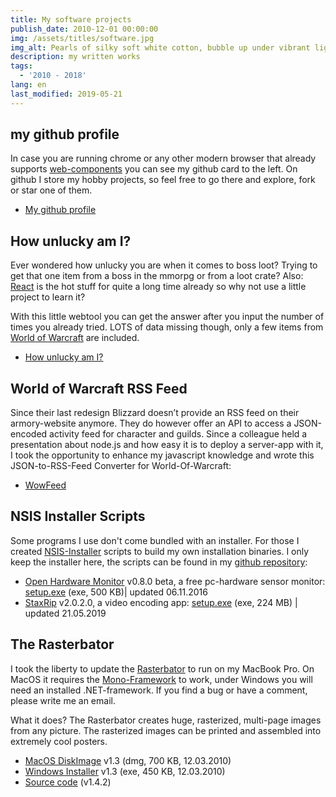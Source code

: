 ```yaml
---
title: My software projects
publish_date: 2010-12-01 00:00:00
img: /assets/titles/software.jpg
img_alt: Pearls of silky soft white cotton, bubble up under vibrant lighting
description: my written works
tags:
  - '2010 - 2018'
lang: en
last_modified: 2019-05-21
---
```


## my github profile

<github-card class="figure--github" user="rejas"></github-card>

In case you are running chrome or any other modern browser that already supports
[web-components](https://caniuse.com/#search=web%20component) you can see my github card to the left. On github I store
my hobby projects, so feel free to go there and explore, fork or star one of them.

- [My github profile](https://github.com/rejas)

## How unlucky am I?

Ever wondered how unlucky you are when it comes to boss loot? Trying to get that one item from a boss in the mmorpg or
from a loot crate? Also: [React](https://reactjs.org/) is the hot stuff for quite a long time already so why not use a
little project to learn it?

With this little webtool you can get the answer after you input the number of times you already tried. LOTS of data
missing though, only a few items from [World of Warcraft](https://www.worldofwarcraft.com/) are included.

- [How unlucky am I?](https://howunluckyami.com)

## World of Warcraft RSS Feed

Since their last redesign Blizzard doesn’t provide an RSS feed on their armory-website anymore. They do however offer an
API to access a JSON-encoded activity feed for character and guilds. Since a colleague held a presentation about node.js
and how easy it is to deploy a server-app with it, I took the opportunity to enhance my javascript knowledge and wrote
this JSON-to-RSS-Feed Converter for World-Of-Warcraft:

<WowFeed />

- [WowFeed](https://wowfeed.herokuapp.com)

## NSIS Installer Scripts

Some programs I use don't come bundled with an installer. For those I created
[NSIS-Installer](https://nsis.sourceforge.io/Main_Page) scripts to build my own installation binaries. I only keep the
installer here, the scripts can be found in my [github repository](https://github.com/rejas/nsis):

- [Open Hardware Monitor](https://openhardwaremonitor.org) v0.8.0 beta, a free pc-hardware sensor monitor:
  [setup.exe](https://www.dropbox.com/s/wipwpubl1iq79n2/Open%20Hardware%20Monitor%20v0.8.0%20beta%20setup.exe?dl=0)
  (exe, 500 KB)| updated 06.11.2016
- [StaxRip](https://github.com/staxrip/staxrip) v2.0.2.0, a video encoding app:
  [setup.exe](https://www.dropbox.com/s/b7qlb8tpwfl22xy/StaxRip%20v2.0.2.0%20setup.exe?dl=0) (exe, 224 MB) | updated
  21.05.2019

## The Rasterbator

I took the liberty to update the [Rasterbator](https://arje.net/rasterbator) to run on my MacBook Pro. On MacOS it
requires the [Mono-Framework](http://go-mono.com/) to work, under Windows you will need an installed .NET-framework. If
you find a bug or have a comment, please write me an email.

What it does? The Rasterbator creates huge, rasterized, multi-page images from any picture. The rasterized images can be
printed and assembled into extremely cool posters.

- [MacOS DiskImage](https://www.dropbox.com/s/3afekztizu6nfjv/The%20Rasterbator%20v1.3.dmg?dl=0) v1.3 (dmg, 700 KB,
  12.03.2010)
- [Windows Installer](https://www.dropbox.com/s/q79xtkt7g1h9b13/The%20Rasterbator%20v1.3%20setup.exe?dl=0) v1.3 (exe,
  450 KB, 12.03.2010)
- [Source code](https://github.com/rejas/rasterbator) (v1.4.2)
